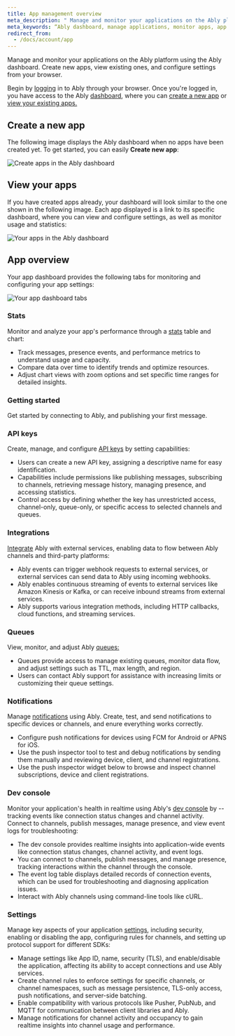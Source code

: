 ```yaml
---
title: App management overview
meta_description: " Manage and monitor your applications on the Ably platform using the Ably dashboard. Create new apps, view existing ones, and configure settings from your browser."
meta_keywords: “Ably dashboard, manage applications, monitor apps, app creation, application settings, Ably platform”
redirect_from:
  - /docs/account/app
---
```


Manage and monitor your applications on the Ably platform using the Ably dashboard. Create new apps, view existing ones, and configure settings from your browser.

Begin by [logging](https://ably.com/login) in to Ably through your browser. Once you're logged in, you have access to the Ably [dashboard](https://ably.com/accounts), where you can [create a new app](#create) or [view your existing apps.](#view)

## Create a new app <a id="create"/>

The following image displays the Ably dashboard when no apps have been created yet. To get started, you can easily **Create new app**:

![Create apps in the Ably dashboard](../../../../../images/content/screenshots/dash/create-app.png)

## View your apps <a id="view"/>

If you have created apps already, your dashboard will look similar to the one shown in the following image. Each app displayed is a link to its specific dashboard, where you can view and configure settings, as well as monitor usage and statistics:

![Your apps in the Ably dashboard](../../../../../images/content/screenshots/dash/your-apps.png)

## App overview

Your app dashboard provides the following tabs for monitoring and configuring your app settings:

![Your app dashboard tabs](../../../../../images/content/screenshots/dash/dash-tabs.png)

### Stats

Monitor and analyze your app's performance through a [stats](/docs/platform/account/app/stats) table and chart:

* Track messages, presence events, and performance metrics to understand usage and capacity.
* Compare data over time to identify trends and optimize resources.
* Adjust chart views with zoom options and set specific time ranges for detailed insights.

### Getting started

Get started by connecting to Ably, and publishing your first message.

### API keys

Create, manage, and configure [API keys](/docs/platform/account/app/api) by setting capabilities:

* Users can create a new API key, assigning a descriptive name for easy identification.
* Capabilities include permissions like publishing messages, subscribing to channels, retrieving message history, managing presence, and accessing statistics.
* Control access by defining whether the key has unrestricted access, channel-only, queue-only, or specific access to selected channels and queues.

### Integrations

[Integrate](/docs/platform/integrations) Ably with external services, enabling data to flow between Ably channels and third-party platforms:

* Ably events can trigger webhook requests to external services, or external services can send data to Ably using incoming webhooks.
* Ably enables continuous streaming of events to external services like Amazon Kinesis or Kafka, or can receive inbound streams from external services.
* Ably supports various integration methods, including HTTP callbacks, cloud functions, and streaming services.

### Queues

View, monitor, and adjust Ably [queues:](/docs/platform/account/app/queues)

* Queues provide access to manage existing queues, monitor data flow, and adjust settings such as TTL, max length, and region.
* Users can contact Ably support for assistance with increasing limits or customizing their queue settings.

### Notifications

Manage [notifications](/docs/platform/account/app/notifications) using Ably. Create, test, and send notifications to specific devices or channels, and enure everything works correctly.

* Configure push notifications for devices using FCM for Android or APNS for iOS.
* Use the push inspector tool to test and debug notifications by sending them manually and reviewing device, client, and channel registrations.
* Use the push inspector widget below to browse and inspect channel subscriptions, device and client registrations.

### Dev console

Monitor your application's health in realtime using Ably's [dev console](/docs/platform/account/app/console) by -- tracking events like connection status changes and channel activity. Connect to channels, publish messages, manage presence, and view event logs for troubleshooting:

* The dev console provides realtime insights into application-wide events like connection status changes, channel activity, and event logs.
* You can connect to channels, publish messages, and manage presence, tracking interactions within the channel through the console.
* The event log table displays detailed records of connection events, which can be used for troubleshooting and diagnosing application issues.
* Interact with Ably channels using command-line tools like cURL.

### Settings

Manage key aspects of your application [settings](/docs/platform/account/app/settings), including security, enabling or disabling the app, configuring rules for channels, and setting up protocol support for different SDKs:

* Manage settings like App ID, name, security (TLS), and enable/disable the application, affecting its ability to accept connections and use Ably services.
* Create channel rules to enforce settings for specific channels, or channel namespaces, such as message persistence, TLS-only access, push notifications, and server-side batching.
* Enable compatibility with various protocols like Pusher, PubNub, and MQTT for communication between client libraries and Ably.
* Manage notifications for channel activity and occupancy to gain realtime insights into channel usage and performance.

